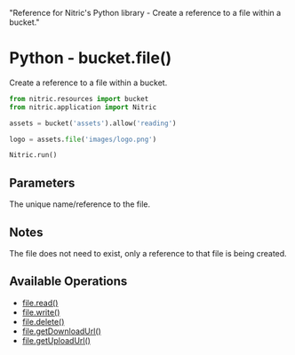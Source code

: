   "Reference for Nitric's Python library - Create a reference to a file within a bucket."

# Python - bucket.file()

Create a reference to a file within a bucket.

```python
from nitric.resources import bucket
from nitric.application import Nitric

assets = bucket('assets').allow('reading')

logo = assets.file('images/logo.png')

Nitric.run()
```

## Parameters

<Properties>
  <Property name="name" type="string" required>
    The unique name/reference to the file.
  </Property>
</Properties>

## Notes

The file does not need to exist, only a reference to that file is being created.

## Available Operations

- [file.read()](./bucket-file-read)
- [file.write()](./bucket-file-write)
- [file.delete()](./bucket-file-delete)
- [file.getDownloadUrl()](./bucket-file-downloadurl)
- [file.getUploadUrl()](./bucket-file-uploadurl)
